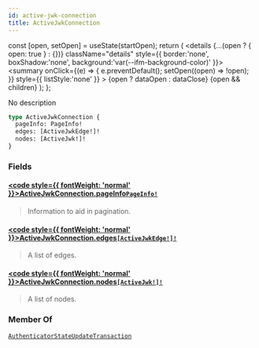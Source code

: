 ```yaml
---
id: active-jwk-connection
title: ActiveJwkConnection
---
```









  const [open, setOpen] = useState(startOpen);
  return (
    <details {...(open ? { open: true } : {})} className="details" style={{ border:'none', boxShadow:'none', background:'var(--ifm-background-color)' }}>
      <summary
        onClick={(e) => {
          e.preventDefault();
          setOpen((open) => !open);
        }}
        style={{ listStyle:'none' }}
      >
      {open ? dataOpen : dataClose}
      </summary>
      {open && children}
    </details>
  );
};








No description


```graphql
type ActiveJwkConnection {
  pageInfo: PageInfo!
  edges: [ActiveJwkEdge!]!
  nodes: [ActiveJwk!]!
}
```




### Fields

#### [<code style={{ fontWeight: 'normal' }}>ActiveJwkConnection.<b>pageInfo</b></code>](#)<Bullet />[`PageInfo!`](/references/iota-api/iota-graphql/reference/types/objects/page-info) <Badge class="badge badge--secondary" text="non-null"/> <Badge class="badge badge--secondary" text="object"/> 
> 
> 
> Information to aid in pagination.
> 

#### [<code style={{ fontWeight: 'normal' }}>ActiveJwkConnection.<b>edges</b></code>](#)<Bullet />[`[ActiveJwkEdge!]!`](/references/iota-api/iota-graphql/reference/types/objects/active-jwk-edge) <Badge class="badge badge--secondary" text="non-null"/> <Badge class="badge badge--secondary" text="object"/> 
> 
> 
> A list of edges.
> 

#### [<code style={{ fontWeight: 'normal' }}>ActiveJwkConnection.<b>nodes</b></code>](#)<Bullet />[`[ActiveJwk!]!`](/references/iota-api/iota-graphql/reference/types/objects/active-jwk) <Badge class="badge badge--secondary" text="non-null"/> <Badge class="badge badge--secondary" text="object"/> 
> 
> 
> A list of nodes.
> 





### Member Of

[`AuthenticatorStateUpdateTransaction`](/references/iota-api/iota-graphql/reference/types/objects/authenticator-state-update-transaction)  <Badge class="badge badge--secondary" text="object"/>

